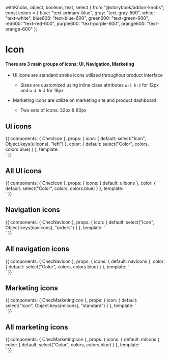   withKnobs,
  object,
  boolean,
  text,
  select
} from "@storybook/addon-knobs";
const colors = {
  blue: "text-primary-blue",
  gray: "text-gray-500",
  white: "text-white",
  blue600: "text-blue-600",
  green600: "text-green-600",
  red600: "text-red-600",
  purple600: "text-purple-600",
  orange600: "text-orange-600"
};

<Meta title="Components/Icon" component={ChecIcon} />

# Icon

#### There are 3 main groups of icons: UI, Navigation, Marketing

- UI icons are standard stroke icons utilized throughout product interface

  - Sizes are customized using inline class attributes `w-3 h-3` for 12px and `w-4 h-4` for 16px

- Marketing icons are utilize on marketing site and product dashboard
  - Two sets of icons: 32px & 80px

<Props of={ChecIcon} />

## UI icons

<Preview>
  <Story name="UI icon">
    {{
      components: {
        ChecIcon
      },
      props: {
        icon: {
          default: select("Icon", Object.keys(uiIcons), "left")
        },
        color: {
          default: select("Color", colors, colors.blue)
        }
      },
      template: `
        <div class="py-16 flex justify-center bg-gray-200">
          <chec-icon :icon="icon" class="w-24 h-24" :class="color" />
        </div>`
    }}
  </Story>
</Preview>

## All UI icons

<Preview>
  <Story name="All UI icons">
    {{
      components: {
        ChecIcon
      },
      props: {
        icons: {
          default: uiIcons
        },
        color: {
          default: select("Color", colors, colors.blue)
        }
      },
      template: `
        <div class="py-16 flex justify-center bg-gray-200">
          <chec-icon
            v-for="(_, icon) in icons"
            :key="icon"
            :icon="icon"
            class="w-6 h-6"
            :class="color"
            v-tooltip="icon"
          />
        </div>`
    }}
  </Story>
</Preview>

## Navigation icons

<Preview>
  <Story name="Navigation icons">
    {{
      components: {
        ChecNavIcon
      },
      props: {
        icon: {
          default: select("Icon", Object.keys(navIcons), "orders")
        }
      },
      template: `
        <div class="py-16 flex justify-center bg-gray-100">
          <chec-nav-icon :icon="icon" class="w-24 h-24"/>
        </div>`
    }}
  </Story>
</Preview>

## All navigation icons

<Preview>
  <Story name="All navigation icons">
    {{
      components: {
        ChecNavIcon
      },
      props: {
        icons: {
          default: navIcons
        },
        color: {
          default: select("Color", colors, colors.blue)
        }
      },
      template: `
        <div class="py-16 flex justify-center bg-gray-200">
          <chec-nav-icon
            v-for="(_, icon) in icons"
            :key="icon"
            :icon="icon"
            class="w-12 h-12"
            :class="color"
            v-tooltip.top="icon"
          />
        </div>`
    }}
  </Story>
</Preview>

## Marketing icons

<Preview>
  <Story name="Marketing icons">
    {{
      components: {
        ChecMarketingIcon
      },
      props: {
        icon: {
          default: select("Icon", Object.keys(mIcons), "standard")
        }
      },
      template: `
        <div class="py-16 flex justify-center bg-gray-100">
          <chec-marketing-icon :icon="icon" class="w-24 h-24" />
        </div>`
    }}
  </Story>
</Preview>

## All marketing icons

<Preview>
  <Story name="All marketing icons">
    {{
      components: {
        ChecMarketingIcon
      },
      props: {
        icons: {
          default: mIcons
        },
        color: {
          default: select("Color", colors, colors.blue)
        }
      },
      template: `
        <div class="py-16 flex justify-center bg-gray-100">
          <chec-marketing-icon
            v-for="(_, icon) in icons"
            :key="icon"
            :icon="icon"
            class="w-12 h-12"
            :class="color"
            v-tooltip.top="icon"
          />
        </div>`
    }}
  </Story>
</Preview>
